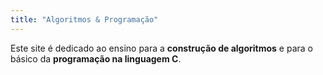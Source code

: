```yaml
---
title: "Algoritmos & Programação"
---
```


Este site é dedicado ao ensino para a **construção de algoritmos** e para o básico da **programação na linguagem C**.
